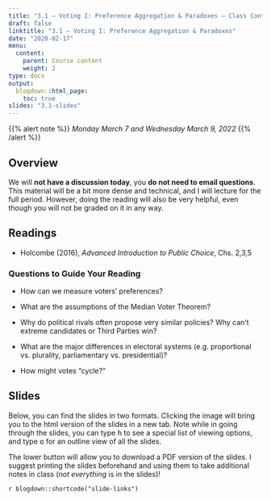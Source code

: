 ```yaml
---
title: "3.1 — Voting I: Preference Aggregation & Paradoxes — Class Content"
draft: false
linktitle: "3.1 — Voting I: Preference Aggregation & Paradoxes"
date: "2020-02-17"
menu:
  content:
    parent: Course content
    weight: 2
type: docs
output:
  blogdown::html_page:
    toc: true
slides: "3.1-slides"
---
```


{{% alert note %}}
*Monday March 7 and Wednesday March 9, 2022*
{{% /alert %}}

## <i class="fas fa-info-circle fa-lg"></i> Overview

We will **not have a discussion today**, you **do not need to email questions**. This material will be a bit more dense and technical, and I will lecture for the full period. However, doing the reading will also be very helpful, even though you will not be graded on it in any way.

## <i class="fas fa-book-reader fa-lg"></i> Readings

- <i class="fas fas fa-book"></i> Holcombe (2016), *Advanced Introduction to Public Choice*, Chs. 2,3,5

### Questions to Guide Your Reading

- How can we measure voters' preferences?

- What are the assumptions of the Median Voter Theorem?

- Why do political rivals often propose very similar policies? Why can't extreme candidates or Third Parties win?

- What are the major differences in electoral systems (e.g. proportional vs. plurality, parliamentary vs. presidential)?

- How might votes "cycle?" 

## <i class="fas fa-chalkboard-teacher"></i> Slides

Below, you can find the slides in two formats. Clicking the image will bring you to the html version of the slides in a new tab. Note while in going through the slides, you can type <kbd>h</kbd> to see a special list of viewing options, and type <kbd>o</kbd> for an outline view of all the slides.

The lower button will allow you to download a PDF version of the slides. I suggest printing the slides beforehand and using them to take additional notes in class (*not everything* is in the slides)!

`r blogdown::shortcode("slide-links")`